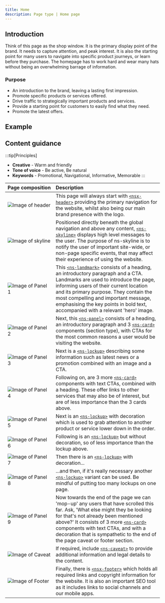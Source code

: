 ```yaml
---
title: Home
description: Page type | Home page
---
```

## Introduction

Think of this page as the shop window. It is the primary display point of the brand. It needs to capture attention, and peak interest. It is also the starting point for many users to navigate into specific product journeys, or learn before they purchase. The homepage has to work hard and wear many hats without being an overwhelming barrage of information.

### Purpose

- An introduction to the brand, leaving a lasting first impression.
- Promote specific products or services offered.
- Drive traffic to strategically important products and services.
- Provide a starting point for customers to easily find what they need.
- Promote the latest offers.

## Example
<PageViewer />

## Content guidance

:::tip[Principles]
- **Creative** - Warm and friendly
- **Tone of voice** - Be active, Be natural
- **Keywords** - Promotional, Navigational, Informative, Memorable
:::

| Page&nbsp;composition | Description |
| :--- | :--- |
| ![Image of header](https://user-images.githubusercontent.com/78355810/121555708-250d1f00-ca0b-11eb-86b9-df4a65ccfb60.png) | This page will always start with [`<nsx-header>`](/components/nsx-header) providing the primary navigation for the website, whilst also being our main brand presence with the logo. |
| ![Image of skyline](https://user-images.githubusercontent.com/78355810/121555785-348c6800-ca0b-11eb-922d-c2c3b4937acd.png) | Positioned directly beneath the global navigation and above any content, [`<ns-skyline>`](/components/ns-skyline) displays high level messages to the user. The purpose of ns-skyline is to notify the user of important site-wide, or non-page specific events, that may affect their experience of using the website.|
| ![Image of Panel 1](https://user-images.githubusercontent.com/78355810/121552839-af07b880-ca08-11eb-9f48-63171fa005db.png) | This [`<ns-landmark>`](/components/ns-landmark) consists of a heading, an introductory paragraph and a CTA. Landmarks are used to introduce the page, informing users of their current location and its primary purpose. They contain the most compelling and important message, emphasising the key points in bold text, accompanied with a relevant 'hero' image. |
| ![Image of Panel 2](https://user-images.githubusercontent.com/78355810/121559775-ce094900-ca0e-11eb-9d15-d370761a9202.png) | Next, this [`<ns-panel>`](/components/ns-panel) consists of a heading, an introductory paragraph and 3 [`<ns-card>`](/components/ns-card) components (section type), with CTAs for the most common reasons a user would be visiting the website. |
| ![Image of Panel 3](https://user-images.githubusercontent.com/78355810/121560789-c0a08e80-ca0f-11eb-9708-658a94aa90a0.png) | Next is a [`<ns-lockup>`](/components/ns-lockup) describing some information such as latest news or a promotion combined with an image and a CTA. |
| ![Image of Panel 4](https://user-images.githubusercontent.com/78355810/121561606-91d6e800-ca10-11eb-967c-824decbea4a8.png) | Following on, are 3 more [`<ns-card>`](/components/ns-card) components with text CTAs, combined with a heading. These offer links to other services that may also be of interest, but are of less importance than the 3 cards above. |
| ![Image of Panel 5](https://user-images.githubusercontent.com/78355810/121562212-23465a00-ca11-11eb-8a39-10e0885ab05d.png) | Next is an [`<ns-lockup>`](/components/ns-lockup) with decoration which is used to grab attention to another product or service lower down in the order. |
| ![Image of Panel 6](https://user-images.githubusercontent.com/78355810/121562898-d1520400-ca11-11eb-93e8-46dedc5bf79f.png) | Following is an [`<ns-lockup>`](/components/ns-lockup) but without decoration, so of less importance than the lockup above. |
| ![Image of Panel 7](https://user-images.githubusercontent.com/78355810/121563848-b8961e00-ca12-11eb-936e-b46c5de2394d.png) | Then there is an [`<ns-lockup>`](/components/ns-lockup) with decoration... |
| ![Image of Panel 8](https://user-images.githubusercontent.com/78355810/121565028-fa739400-ca13-11eb-8a68-90ff869c3cb4.png) | ...and then, if it's really necessary another [`<ns-lockup>`](/components/ns-lockup) variant can be used. Be mindful of putting too many lockups on one page. |
| ![Image of Panel 9](https://user-images.githubusercontent.com/78355810/121565846-c64ca300-ca14-11eb-803c-c7e2ba88de92.png) | Now towards the end of the page we can 'mop-up' any users that have scrolled this far. Ask, 'What else might they be looking for that's not already been mentioned above?' It consists of 3 more [`<ns-card>`](/components/ns-card) components with text CTAs, and with a decoration that is sympathetic to the end of the page caveat or footer section. |
| ![Image of Caveat](https://user-images.githubusercontent.com/78355810/121566776-bed9c980-ca15-11eb-8032-8df59ac5c372.png) | If required, include [`<ns-caveat>`](/components/ns-caveat) to provide additional information and legal details to the content. |
| ![Image of Footer](https://user-images.githubusercontent.com/78355810/121567323-57704980-ca16-11eb-9951-598055b9808c.png) | Finally, there is [`<nsx-footer>`](/components/nsx-footer) which holds all required links and copyright information for the website. It is also an important SEO tool as it includes links to social channels and our mobile apps. |
